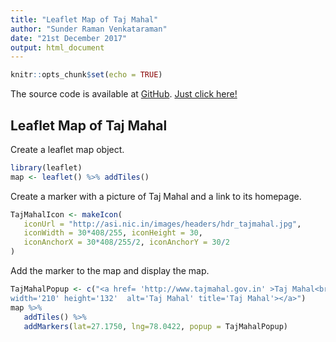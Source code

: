 ---
title: "Leaflet Map of Taj Mahal"
author: "Sunder Raman Venkataraman"
date: "21st December 2017"
output: html_document
---

```{r setup, include=FALSE}
knitr::opts_chunk$set(echo = TRUE)
```
The source code is available at [GitHub](https://github.com/Krysek/Coursera-Data-Science-Specialization-Developing-Data-Products-Week-2-Assignment). [Just click here!](https://github.com/Krysek/Coursera-Data-Science-Specialization-Developing-Data-Products-Week-2-Assignment)

## Leaflet Map of Taj Mahal
Create a leaflet map object.
```{r cars}
library(leaflet)
map <- leaflet() %>% addTiles()

```

Create a marker with a picture of Taj Mahal and a link to its homepage.
```{r}
TajMahalIcon <- makeIcon(
   iconUrl = "http://asi.nic.in/images/headers/hdr_tajmahal.jpg",
   iconWidth = 30*408/255, iconHeight = 30,
   iconAnchorX = 30*408/255/2, iconAnchorY = 30/2
)
```

Add the marker to the map and display the map.
```{r}
TajMahalPopup <- c("<a href= 'http://www.tajmahal.gov.in' >Taj Mahal<br><img src='http://asi.nic.in/images/headers/hdr_tajmahal.jpg' 
width='210' height='132'  alt='Taj Mahal' title='Taj Mahal'></a>")
map %>%
   addTiles() %>%
   addMarkers(lat=27.1750, lng=78.0422, popup = TajMahalPopup)
```